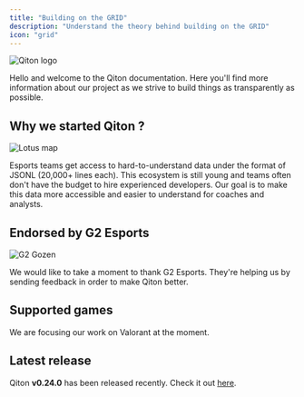 ```yaml
---
title: "Building on the GRID"
description: "Understand the theory behind building on the GRID"
icon: "grid"
---
```


<Frame>
    <img
        src="./images/qiton_logo.jpg"
        alt="Qiton logo"
    />
</Frame>

Hello and welcome to the Qiton documentation.
Here you'll find more information about our project as we strive to build things as transparently as possible.

## Why we started Qiton ?

<Frame>
    <img
        src="./images/lotus_map.jpg"
        alt="Lotus map"
    />
</Frame>

Esports teams get access to hard-to-understand data under the format of JSONL (20,000+ lines each).
This ecosystem is still young and teams often don't have the budget to hire experienced developers.
Our goal is to make this data more accessible and easier to understand for coaches and analysts.

## Endorsed by G2 Esports

<Frame>
    <img
        src="./images/g2_gozen.jpg"
        alt="G2 Gozen"
    />
</Frame>

We would like to take a moment to thank G2 Esports.
They're helping us by sending feedback in order to make Qiton better.

## Supported games

We are focusing our work on Valorant at the moment.

## Latest release

Qiton **v0.24.0** has been released recently. Check it out [here](/miscellaneous/releases#v0-24-0).
